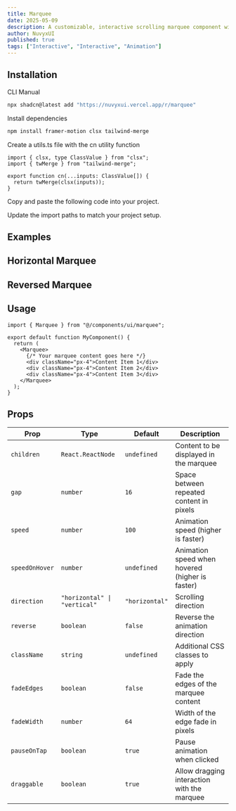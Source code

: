 ```yaml
---
title: Marquee
date: 2025-05-09
description: A customizable, interactive scrolling marquee component with various animation options, drag capabilities, and responsive design.
author: NuvyxUI
published: true
tags: ["Interactive", "Interactive", "Animation"]
---
```


<ComponentPreview name="marquee-demo" />

## Installation

<Tabs defaultValue="cli">

<TabsList>
  <TabsTrigger value="cli">CLI</TabsTrigger>
  <TabsTrigger value="manual">Manual</TabsTrigger>
</TabsList>
<TabsContent value="cli">

```bash
npx shadcn@latest add "https://nuvyxui.vercel.app/r/marquee"
```

</TabsContent>

<TabsContent value="manual">

<Steps>

<Step>Install dependencies</Step>

```bash
npm install framer-motion clsx tailwind-merge
```

<Step>Create a utils.ts file with the cn utility function</Step>

```tsx
import { clsx, type ClassValue } from "clsx";
import { twMerge } from "tailwind-merge";

export function cn(...inputs: ClassValue[]) {
  return twMerge(clsx(inputs));
}
```

<Step>Copy and paste the following code into your project.</Step>

<ComponentSource name="marquee" />

<Step>Update the import paths to match your project setup.</Step>

</Steps>

</TabsContent>

</Tabs>

## Examples

## Horizontal Marquee

<ComponentPreview name="marquee-demo1" />

## Reversed Marquee

<ComponentPreview name="marquee-demo2" />

## Usage

```tsx
import { Marquee } from "@/components/ui/marquee";
```

```tsx
export default function MyComponent() {
  return (
    <Marquee>
      {/* Your marquee content goes here */}
      <div className="px-4">Content Item 1</div>
      <div className="px-4">Content Item 2</div>
      <div className="px-4">Content Item 3</div>
    </Marquee>
  );
}
```

## Props

| Prop           | Type                         | Default        | Description                                     |
| -------------- | ---------------------------- | -------------- | ----------------------------------------------- |
| `children`     | `React.ReactNode`            | `undefined`    | Content to be displayed in the marquee          |
| `gap`          | `number`                     | `16`           | Space between repeated content in pixels        |
| `speed`        | `number`                     | `100`          | Animation speed (higher is faster)              |
| `speedOnHover` | `number`                     | `undefined`    | Animation speed when hovered (higher is faster) |
| `direction`    | `"horizontal" \| "vertical"` | `"horizontal"` | Scrolling direction                             |
| `reverse`      | `boolean`                    | `false`        | Reverse the animation direction                 |
| `className`    | `string`                     | `undefined`    | Additional CSS classes to apply                 |
| `fadeEdges`    | `boolean`                    | `false`        | Fade the edges of the marquee content           |
| `fadeWidth`    | `number`                     | `64`           | Width of the edge fade in pixels                |
| `pauseOnTap`   | `boolean`                    | `true`         | Pause animation when clicked                    |
| `draggable`    | `boolean`                    | `true`         | Allow dragging interaction with the marquee     |
